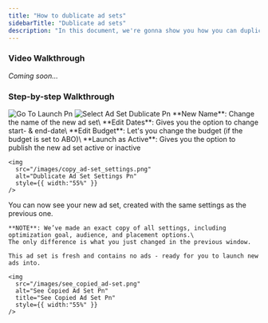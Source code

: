 ```yaml
---
title: "How to dublicate ad sets"
sidebarTitle: "Dublicate ad sets"
description: "In this document, we're gonna show you how you can duplicate an existing ad set"
---
```


### Video Walkthrough

_Coming soon..._

### Step-by-step Walkthrough

<Steps>
  <Step title="Go to 'Launch' and select campaign">
    <img
      src="/images/Go_to_launch_select_creatives.png"
      alt="Go To Launch Pn"
      style={{ width:"55%" }}
    />
  </Step>
  <Step title="Go to 'Adset' and choose the adset you want to dublicate">
    <img
      src="/images/select_ad-set_dublicate.png"
      alt="Select Ad Set Dublicate Pn"
      style={{ width:"55%" }}
    />
  </Step>
  <Step title="Change the settings you need">
    **New Name**: Change the name of the new ad set\
    **Edit Dates**: Gives you the option to change start- & end-date\
    **Edit Budget**: Let's you change the budget (if the budget is set to ABO)\
    **Launch as Active**: Gives you the option to publish the new ad set active or inactive

    <img
      src="/images/copy_ad-set_settings.png"
      alt="Dublicate Ad Set Settings Pn"
      style={{ width:"55%" }}
    />
  </Step>
  <Step title="When you are happy with the adjustments, click 'Copy'">
    You can now see your new ad set, created with the same settings as the previous one.

    **NOTE**: We’ve made an exact copy of all settings, including optimization goal, audience, and placement options.\
    The only difference is what you just changed in the previous window.

    This ad set is fresh and contains no ads - ready for you to launch new ads into.

    <img
      src="/images/see_copied_ad-set.png"
      alt="See Copied Ad Set Pn"
      title="See Copied Ad Set Pn"
      style={{ width:"55%" }}
    />
  </Step>
</Steps>